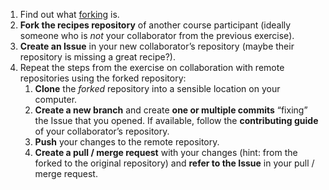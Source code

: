 1. Find out what [forking](https://lennartwittkuhn.com/version-control-book/chapters/github-advanced.html) is.
2. **Fork the recipes repository** of another course participant (ideally someone who is *not* your collaborator from the previous exercise).
3. **Create an Issue** in your new collaborator's repository (maybe their repository is missing a great recipe?).
4. Repeat the steps from the exercise on collaboration with remote repositories using the forked repository:
    1. **Clone** the *forked* repository into a sensible location on your computer.
    2. **Create a new branch** and create **one or multiple commits** "fixing" the Issue that you opened.
    If available, follow the **contributing guide** of your collaborator's repository.
    3. **Push** your changes to the remote repository.
    4. **Create a pull / merge request** with your changes (hint: from the forked to the original repository) and **refer to the Issue** in your pull / merge request.